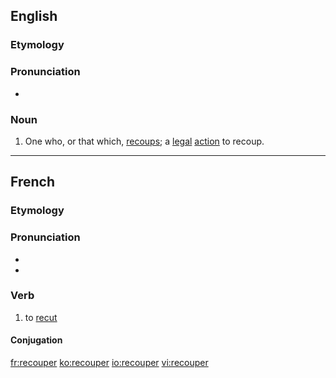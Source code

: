 ==English==

===Etymology===
{{suffix|recoup|er}}

===Pronunciation===
* {{rhymes|uːpə(ɹ)}}

===Noun===
{{en-noun}}

# One who, or that which, [[recoup]]s; a [[legal]] [[action]] to recoup.

----

==French==

===Etymology===
{{prefix|re|couper|lang=fr}}

===Pronunciation===
* {{IPA|/ʁə.ku.pe/|lang=fr}}
* {{homophones|lang=fr|recoupai|recoupez|recoupé|recoupée|recoupées|recoupés}}

===Verb===
{{fr-verb}}

# {{transitive}} to [[recut]]

====Conjugation====
{{fr-conj-er|recoup|avoir}}

[[fr:recouper]]
[[ko:recouper]]
[[io:recouper]]
[[vi:recouper]]